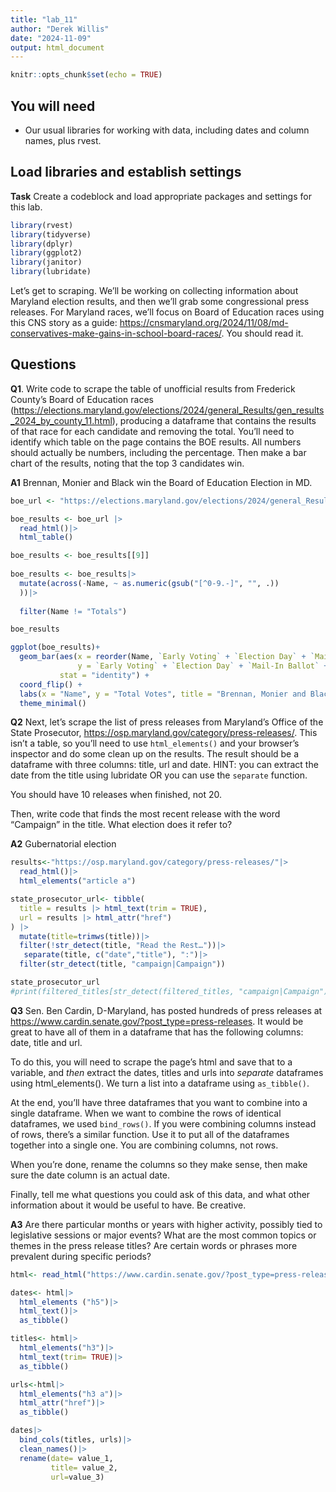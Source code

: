 ```yaml
---
title: "lab_11"
author: "Derek Willis"
date: "2024-11-09"
output: html_document
---
```


```r
knitr::opts_chunk$set(echo = TRUE)
```

## You will need

-   Our usual libraries for working with data, including dates and column names, plus rvest.

## Load libraries and establish settings

**Task** Create a codeblock and load appropriate packages and settings for this lab.

```r
library(rvest)
library(tidyverse)
library(dplyr)
library(ggplot2)
library(janitor)
library(lubridate)
```

Let's get to scraping. We'll be working on collecting information about Maryland election results, and then we'll grab some congressional press releases. For Maryland races, we'll focus on Board of Education races using this CNS story as a guide: <https://cnsmaryland.org/2024/11/08/md-conservatives-make-gains-in-school-board-races/>. You should read it.

## Questions

**Q1**. Write code to scrape the table of unofficial results from Frederick County's Board of Education races (<https://elections.maryland.gov/elections/2024/general_Results/gen_results_2024_by_county_11.html>), producing a dataframe that contains the results of that race for each candidate and removing the total. You'll need to identify which table on the page contains the BOE results. All numbers should actually be numbers, including the percentage. Then make a bar chart of the results, noting that the top 3 candidates win.

**A1** Brennan, Monier and Black win the Board of Education Election in MD. 

```r
boe_url <- "https://elections.maryland.gov/elections/2024/general_Results/gen_results_2024_by_county_11.html"

boe_results <- boe_url |>
  read_html()|>
  html_table()

boe_results <- boe_results[[9]]
  
boe_results <- boe_results|>
  mutate(across(-Name, ~ as.numeric(gsub("[^0-9.-]", "", .))
  ))|>
  
  filter(Name != "Totals")

boe_results
```
```r
ggplot(boe_results)+
  geom_bar(aes(x = reorder(Name, `Early Voting` + `Election Day` + `Mail-In Ballot` + `Provisional`), 
               y = `Early Voting` + `Election Day` + `Mail-In Ballot` + `Provisional`), 
           stat = "identity") + 
  coord_flip() +
  labs(x = "Name", y = "Total Votes", title = "Brennan, Monier and Black win the Board of Education Election") +
  theme_minimal()
```
**Q2** Next, let's scrape the list of press releases from Maryland's Office of the State Prosecutor, <https://osp.maryland.gov/category/press-releases/>. This isn't a table, so you'll need to use `html_elements()` and your browser's inspector and do some clean up on the results. The result should be a dataframe with three columns: title, url and date. HINT: you can extract the date from the title using lubridate OR you can use the `separate` function.

You should have 10 releases when finished, not 20.

Then, write code that finds the most recent release with the word "Campaign" in the title. What election does it refer to?

**A2** Gubernatorial election
```r

results<-"https://osp.maryland.gov/category/press-releases/"|>
  read_html()|>
  html_elements("article a")

state_prosecutor_url<- tibble(
  title = results |> html_text(trim = TRUE),
  url = results |> html_attr("href")
) |>
  mutate(title=trimws(title))|>
  filter(!str_detect(title, "Read the Rest…"))|>
   separate(title, c("date","title"), ":")|>
  filter(str_detect(title, "campaign|Campaign"))

state_prosecutor_url
#print(filtered_titles[str_detect(filtered_titles, "campaign|Campaign")])
```


**Q3** Sen. Ben Cardin, D-Maryland, has posted hundreds of press releases at <https://www.cardin.senate.gov/?post_type=press-releases>. It would be great to have all of them in a dataframe that has the following columns: date, title and url.

To do this, you will need to scrape the page's html and save that to a variable, and *then* extract the dates, titles and urls into *separate* dataframes using html_elements(). We turn a list into a dataframe using `as_tibble()`.

At the end, you'll have three dataframes that you want to combine into a single dataframe. When we want to combine the rows of identical dataframes, we used `bind_rows()`. If you were combining columns instead of rows, there's a similar function. Use it to put all of the dataframes together into a single one. You are combining columns, not rows.

When you're done, rename the columns so they make sense, then make sure the date column is an actual date.

Finally, tell me what questions you could ask of this data, and what other information about it would be useful to have. Be creative.

**A3** Are there particular months or years with higher activity, possibly tied to legislative sessions or major events?
What are the most common topics or themes in the press release titles?
Are certain words or phrases more prevalent during specific periods?

```r
html<- read_html("https://www.cardin.senate.gov/?post_type=press-releases")

dates<- html|>
  html_elements ("h5")|>
  html_text()|>
  as_tibble()

titles<- html|>
  html_elements("h3")|>
  html_text(trim= TRUE)|>
  as_tibble()

urls<-html|>
  html_elements("h3 a")|>
  html_attr("href")|>
  as_tibble()

dates|>
  bind_cols(titles, urls)|>
  clean_names()|>
  rename(date= value_1,
         title= value_2,
         url=value_3)
```
